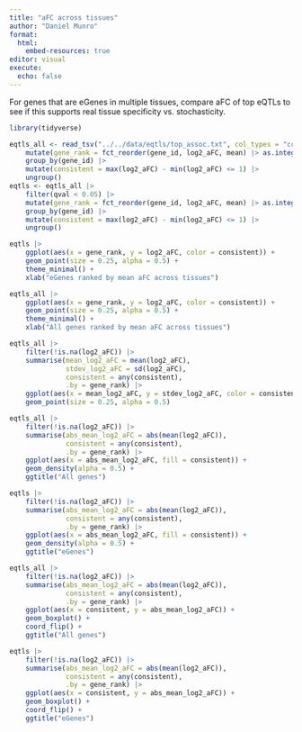 ```yaml
---
title: "aFC across tissues"
author: "Daniel Munro"
format:
  html:
    embed-resources: true
editor: visual
execute:
  echo: false
---
```


For genes that are eGenes in multiple tissues, compare aFC of top eQTLs to see if this supports real tissue specificity vs. stochasticity.

```r
library(tidyverse)

eqtls_all <- read_tsv("../../data/eqtls/top_assoc.txt", col_types = "ccciicciccdddddddd") |>
    mutate(gene_rank = fct_reorder(gene_id, log2_aFC, mean) |> as.integer()) |>
    group_by(gene_id) |>
    mutate(consistent = max(log2_aFC) - min(log2_aFC) <= 1) |>
    ungroup()
eqtls <- eqtls_all |>
    filter(qval < 0.05) |>
    mutate(gene_rank = fct_reorder(gene_id, log2_aFC, mean) |> as.integer()) |>
    group_by(gene_id) |>
    mutate(consistent = max(log2_aFC) - min(log2_aFC) <= 1) |>
    ungroup()
```

```r
eqtls |>
    ggplot(aes(x = gene_rank, y = log2_aFC, color = consistent)) +
    geom_point(size = 0.25, alpha = 0.5) +
    theme_minimal() +
    xlab("eGenes ranked by mean aFC across tissues")
```

```r
eqtls_all |>
    ggplot(aes(x = gene_rank, y = log2_aFC, color = consistent)) +
    geom_point(size = 0.25, alpha = 0.5) +
    theme_minimal() +
    xlab("All genes ranked by mean aFC across tissues")
```

```r
eqtls_all |>
    filter(!is.na(log2_aFC)) |>
    summarise(mean_log2_aFC = mean(log2_aFC),
              stdev_log2_aFC = sd(log2_aFC),
              consistent = any(consistent),
              .by = gene_rank) |>
    ggplot(aes(x = mean_log2_aFC, y = stdev_log2_aFC, color = consistent)) +
    geom_point(size = 0.25, alpha = 0.5)
```

```r
eqtls_all |>
    filter(!is.na(log2_aFC)) |>
    summarise(abs_mean_log2_aFC = abs(mean(log2_aFC)),
              consistent = any(consistent),
              .by = gene_rank) |>
    ggplot(aes(x = abs_mean_log2_aFC, fill = consistent)) +
    geom_density(alpha = 0.5) +
    ggtitle("All genes")

eqtls |>
    filter(!is.na(log2_aFC)) |>
    summarise(abs_mean_log2_aFC = abs(mean(log2_aFC)),
              consistent = any(consistent),
              .by = gene_rank) |>
    ggplot(aes(x = abs_mean_log2_aFC, fill = consistent)) +
    geom_density(alpha = 0.5) +
    ggtitle("eGenes")

eqtls_all |>
    filter(!is.na(log2_aFC)) |>
    summarise(abs_mean_log2_aFC = abs(mean(log2_aFC)),
              consistent = any(consistent),
              .by = gene_rank) |>
    ggplot(aes(x = consistent, y = abs_mean_log2_aFC)) +
    geom_boxplot() +
    coord_flip() +
    ggtitle("All genes")

eqtls |>
    filter(!is.na(log2_aFC)) |>
    summarise(abs_mean_log2_aFC = abs(mean(log2_aFC)),
              consistent = any(consistent),
              .by = gene_rank) |>
    ggplot(aes(x = consistent, y = abs_mean_log2_aFC)) +
    geom_boxplot() +
    coord_flip() +
    ggtitle("eGenes")
```

